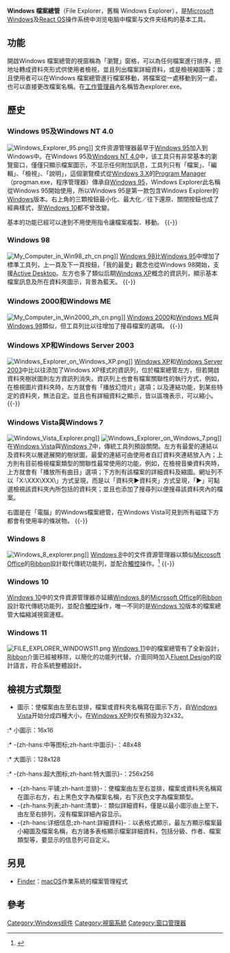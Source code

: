 {{non-free|time=2013-04-22T00:39:47+00:00}}
{{noteTA
|G1=IT
|G2=Windows
|T=zh-hans:文件资源管理器; zh-hant:檔案總管;
|1=zh-hans:任务管理器; zh-hant:工作管理員;
|2=zh-hans:文件夹; zh-hant:資料夾;
|3=zh-hans:文件资源管理器; zh-hant:檔案總管;
|4=zh-hans:Windows 资源管理器; zh-hant:Windows 檔案總管;
}}
{{distinguish|文件管理器 (Windows)}}
{{Infobox software
| name = 檔案總管
| developer = [[微软|微软]]
| released = {{Start date and age|1995|8|15}}
| latest release version = {{Latest stable software release/Windows 11}}
| latest preview version = {{Latest preview software release/Windows 11}}
| genre = [[殼層|殼層]]、[[檔案管理器|檔案管理器]]
| logo = Windows Explorer.svg
| logo_size = 70px
| screenshot = FILE EXPLORER WINDOWS11.png
| screenshot_size = 250px
| caption = [[Windows_11|Windows 11]]的檔案總管
| included_with = 
| replaces = [[Windows_3.x|Windows 3.x]]及以前版本的{{le|程序管理器|Program Manager}}以及[[檔案管理器|檔案管理器]]
| replaced_by = 
| related_components = [[Windows_Explorer|Windows Explorer]]
}}
'''Windows 檔案總管'''（File Explorer，舊稱 Windows Explorer），是[[Microsoft_Windows|Microsoft Windows]]及[[React_OS|React OS]]操作系统中浏览电脑中檔案与文件夹结构的基本工具。
<!-- 通常[[Windows|Windows]]使用者不會特別注意這個功能，大多僅使用[[開始功能表|開始功能表]]開啟「文件」、「圖片」、「音樂」等資料夾，在檢視資料夾的同時，其實就是在使用Windows 檔案總管。 存疑，应该很多人都注意吧 -->

== 功能 ==
開啟Windows 檔案總管的視窗稱為「瀏覽」窗格，可以為任何檔案進行排序，把地址轉成資料夾形式供使用者檢視，並且列出檔案詳細資料，或是檢視縮圖等；並且使用者可以在Windows 檔案總管進行檔案移動，將檔案從一處移動到另一處，也可以直接更改檔案名稱。在[[工作管理員|工作管理員]]內名稱皆為explorer.exe。

==歷史==
=== Windows 95及Windows NT 4.0===
[[File:Windows_Explorer_95.png|thumb]]]]
文件资源管理器最早于[[Windows_95|Windows 95]]加入到Windows中。在Windows 95及[[Windows_NT_4.0|Windows NT 4.0]]中，该工具只有非常基本的瀏覽窗口，僅僅只顯示檔案圖示，不显示任何附加訊息，工具列只有「檔案」、「編輯」、「檢視」、「說明」，這個瀏覽模式從[[Windows_3.X|Windows 3.X]]的[[Program_Manager|Program Manager]]（progman.exe，程序管理器）傳承自[[Windows_95|Windows 95]]，Windows Explorer此名稱從Windows 95開始使用，所以Windows 95是第一款包含Windows Explorer的[[Windows|Windows]]版本。右上角的三顆按鈕最小化、最大化／往下還原、關閉按鈕也成了經典樣式，至[[Windows_10|Windows 10]]都不曾改變。

基本的功能已經可以達到不用使用指令讓檔案複製、移動。
{{-}}
=== Windows 98 ===
[[File:My_Computer_in_Win98_zh_cn.png|thumb]]]]
[[Windows_98|Windows 98]]比[[Windows_95|Windows 95]]中增加了標準工具列，上一頁及下一頁按鈕，「我的最愛」觀念也從Windows 98開始，支援[[Active_Desktop|Active Desktop]]。左方也多了類似后期[[Windows_XP|Windows XP]]概念的資訊列，顯示基本檔案訊息及所在資料夾圖示，背景為藍天。
{{-}}

=== Windows 2000和Windows ME ===
[[File:My_Computer_in_Win2000_zh_cn.png|thumb]]]] 
[[Windows_2000|Windows 2000]]和[[Windows_ME|Windows ME]]與[[Windows_98|Windows 98]]類似，但工具列比以往增加了搜尋檔案的選項。
{{-}}
=== Windows XP和Windows Server 2003 ===
[[File:Windows_Explorer_on_Windows_XP.png|thumb]]]]
[[Windows_XP|Windows XP]]和[[Windows_Server_2003|Windows Server 2003]]中比以往添加了Windows XP樣式的資訊列，位於檔案總管左方，但若開啟資料夾樹狀圖則左方資訊列消失。資訊列上也會有檔案關聯性的執行方式，例如，在檢視圖片資料夾時，左方就會有「播放幻燈片」選項；以及連結功能，到某些特定的資料夾，無法自定。並且也有詳細資料之顯示，皆以區塊表示，可以縮小。
{{-}}
=== Windows Vista與Windows 7 ===
[[File:Windows_Vista_Explorer.png|thumb]]]]
[[File:Windows_Explorer_on_Windows_7.png|thumb]]]]
在[[Windows_Vista|Windows Vista]]與[[Windows_7|Windows 7]]中，傳統工具列預設關閉。左方有最愛的連結以及資料夾以層遞展開的樹狀圖，最愛的連結可由使用者自訂資料夾連結放入內；上方則有目前檢視檔案類型的關聯性最常使用的功能，例如，在檢視音樂資料夾時，上方就會有「播放所有曲目」選項；下方則有該檔案的詳細資料及縮圖。網址列不以「X:\XXX\XXX\」方式呈現，而是以「資料夾▶資料夾」方式呈現，「▶」可點選檢視該資料夾內所包括的資料夾；並且也添加了搜尋列以便搜尋該資料夾內的檔案。

右圖是在「電腦」的Windows檔案總管，在Windows Vista可見到所有磁碟下方都會有使用率的條狀物。
{{-}}
=== Windows 8 ===
[[File:Windows_8_explorer.png|thumb]]]]
[[Windows_8|Windows 8]]中的文件資源管理器以類似[[Microsoft_Office|Microsoft Office]]的[[Ribbon|Ribbon]]設計取代傳統功能列，並配合[[觸控|觸控]]操作。<ref>{{Cite web |url=http://chinese.engadget.com/2011/08/30/microsoft-details-windows-8-explorer-tweaks-adds-ribbon-ui/ |title=存档副本 |access-date=2012-02-25 |archive-date=2019-06-10 |archive-url=https://web.archive.org/web/20190610203626/https://chinese.engadget.com/2011/08/30/microsoft-details-windows-8-explorer-tweaks-adds-ribbon-ui/ |dead-url=no }}</ref>
{{-}}

=== Windows 10 ===
<!-- 檔案不存在 [[File:Windows_10_File_Explorer.png|File Explorer on [[Windows 10]] in Light App Mode showing [[special_folder|special folder]]s and drives, with the ribbon minimized|thumb|265px|[[Windows_10|Windows 10]]]] -->
[[Windows_10|Windows 10]]中的文件資源管理器亦延續[[Windows_8|Windows 8]]的[[Microsoft_Office|Microsoft Office]]的[[Ribbon|Ribbon]]設計取代傳統功能列，並配合[[觸控|觸控]]操作，唯一不同的是[[Windows_10|Windows 10]]版本的檔案總管大幅縮減視窗邊框。

=== Windows 11 ===
 	
[[File:FILE_EXPLORER_WINDOWS11.png|alt=引入了新的文件檔案總管，替換了Windows 8中的功能區工具欄]]
[[Windows_11|Windows 11]]中的檔案總管有了全新設計，[[Ribbon|Ribbon]]介面已經被移除，以簡化的功能列代替。介面同時加入[[流畅设计体系|Fluent Design]]的設計語言，符合系統整體設計。

== 檢視方式類型 ==
* 圖示：使檔案由左至右並排，檔案或資料夾名稱寫在圖示下方，自[[Windows_Vista|Windows Vista]]开始分成四種大小，在[[Windows_XP|Windows XP]]則仅有預設为32x32。
:* 小圖示：16x16
:* -{zh-hans:中等图标;zh-hant:中圖示}-：48x48
:* 大圖示：128x128
:* -{zh-hans:超大图标;zh-hant:特大圖示}-：256x256
* -{zh-hans:平铺;zh-hant:並排}-：使檔案由左至右並排，檔案或資料夾名稱寫在圖示右方，右上黑色文字為檔案名稱，右下灰色文字為檔案類型。
* -{zh-hans:列表;zh-hant:清單}-：類似詳細資料，僅是以最小圖示由上至下、由左至右排列，沒有檔案詳細內容显示。
* -{zh-hans:详细信息;zh-hant:詳細資料}-：以表格式顯示，最左方顯示檔案最小縮圖及檔案名稱，右方諸多表格顯示檔案詳細資料，包括分級、作者、檔案類型等，要显示的信息列可自定义。
<!-- * -{zh-hans:内容;zh-hant:}-：Windows 7中存在，待补充 -->

==另見==
*[[Finder|Finder]]：[[macOS|macOS]]作業系統的檔案管理程式

==參考==
{{references}}

{{視窗應用程式}}

[[Category:Windows组件|Category:Windows组件]]
[[Category:視窗系統|Category:視窗系統]]
[[Category:窗口管理器|Category:窗口管理器]]